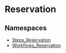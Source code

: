 
# Reservation

## Namespaces

- [Steps\_Reservation](../Reservation/core_flows.Reservation.Steps_Reservation/page.mdx)
- [Workflows\_Reservation](../Reservation/core_flows.Reservation.Workflows_Reservation/page.mdx)
